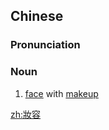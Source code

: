 ==Chinese==
{{zh-forms|s=妆容|t2=粧容}}

===Pronunciation===
{{zh-pron
|m=zhuāngróng
|cat=n
}}

===Noun===
{{zh-noun}}

# [[face]] with [[makeup]]

[[zh:妝容]]